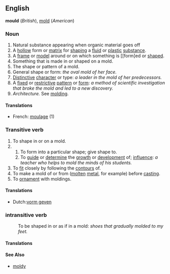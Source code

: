 == English ==
'''mould''' (''British''), [[mold]] (''American'')
=== Noun ===

# Natural substance appearing when organic material goes off
# A [[hollow]] form or [[matrix]] for [[shaping]] a [[fluid]] or [[plastic]] [[substance]]. 
# A [[frame]] or [[model]] around or on which something is [[form]ed or [[shape]]d. 
# Something that is made in or shaped on a mold. 
# The shape or pattern of a mold. 
# General shape or form: ''the oval mold of her face. ''
# [[Distinctive]] [[character]] or type: ''a leader in the mold of her predecessors. ''
# A [[fixed]] or [[restrictive]] [[pattern]] or [[form]]: ''a method of scientific investigation that broke the mold and led to a new discovery. ''
# ''Architecture.'' See [[molding]].
====Translations====
*French: [[fr:moulage|moulage]] (1)

=== Transitive verb ===

# To shape in or on a mold. 
# 
## To form into a particular shape; give shape to. 
## To [[guide]] or [[determine]] the [[growth]] or [[development]] of; [[influence]]: ''a teacher who helps to mold the minds of his students. ''
# To [[fit]] closely by following the [[contours]] of. 
# To make a mold of or from ([[molten]] [[metal]], for example) before [[cast]]ing. 
# To [[ornament]] with moldings.
==== Translations ====
*Dutch:[[nl:vorm geven|vorm geven]]
=== intransitive verb ===

: To be shaped in or as if in a mold: ''shoes that gradually molded to my feet.''
==== Translations ====
====See Also====
* [[moldy]]